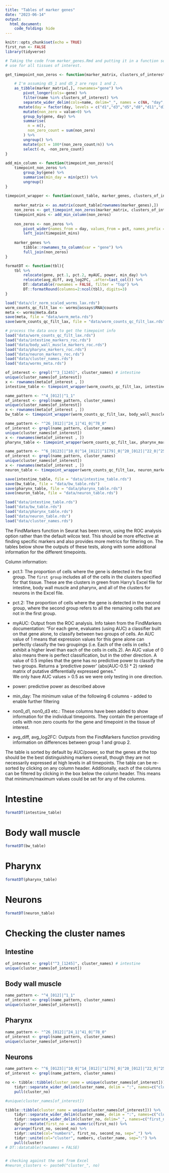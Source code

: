 ---
title: "Tables of marker genes"
date: "2023-06-14"
output:
  html_document:
    code_folding: hide
---

```{r setup, include=FALSE}
knitr::opts_chunk$set(echo = TRUE)
first_run <- FALSE
library(tidyverse)
```

```{r functions, eval=first_run}
# Taking the code from marker_genes.Rmd and putting it in a function so we can 
# use for all tissues of interest.

get_timepoint_non_zeros <- function(marker_matrix, clusters_of_interest){

	# I'm assuming d5_1 and d5_2 are reps 1 and 2.
	as_tibble(marker_matrix[,], rownames="gene") %>%
		pivot_longer(cols=-gene) %>%
		filter(name %in% clusters_of_interest) %>%
		separate_wider_delim(cols=name, delim="_", names = c(NA, "day", "rep")) %>%
	  mutate(day = factor(day, levels = c("d1","d3","d5","d8","d11","d15"))) %>%
		mutate(non_zero = value>0) %>%
		group_by(gene, day) %>%
		summarise(
		  n = n(),
		  non_zero_count = sum(non_zero)
		) %>%
		ungroup() %>%
		mutate(pct = 100*(non_zero_count/n)) %>%
		select(-n, -non_zero_count) 
}
	
add_min_column <- function(timepoint_non_zeros){
	timepoint_non_zeros %>%
		group_by(gene) %>%
		summarise(min_day = min(pct)) %>%
		ungroup()
}
	
timepoint_wrapper <- function(count_table, marker_genes, clusters_of_interest){
	
	marker_matrix <- as.matrix(count_table[rownames(marker_genes),])
	non_zeros <- get_timepoint_non_zeros(marker_matrix, clusters_of_interest)
	timepoint_mins <- add_min_column(non_zeros)
	
	non_zeros <- non_zeros %>%
		pivot_wider(names_from = day, values_from = pct, names_prefix = "non0_") %>%
		left_join(timepoint_mins)
	
	marker_genes %>%
		tibble::rownames_to_column(var = "gene") %>%
		full_join(non_zeros) 
}
```

```{r DT_format_function}
formatDT <- function(tbl){
	tbl %>%
		relocate(gene, pct.1, pct.2, myAUC, power, min_day) %>%
		relocate(avg_diff, avg_log2FC, .after=last_col()) %>%
		DT::datatable(rownames = FALSE, filter = "top") %>%
		DT::formatRound(columns=2:ncol(tbl), digits=3)
}
```

```{r, eval = FALSE}
load("data/clr_norm_scaled_worms_lax.rds")
worm_counts_qc_filt_lax <- worms@assays$RNA@counts
meta <- worms@meta.data
save(meta, file = "data/worm_meta.rds")
save(worm_counts_qc_filt_lax, file = "data/worm_counts_qc_filt_lax.rds")
```

```{r, eval=first_run}
# process the data once to get the timepoint info
load("data/worm_counts_qc_filt_lax.rds")
load("data/intestine_markers_roc.rds")
load("data/body_wall_muscle_markers_roc.rds")
load("data/pharynx_markers_roc.rds")
load("data/neuron_markers_roc.rds")
load("data/cluster_names.rds")
load("data/worms_meta.rds")

of_interest <- grepl("^3_[1245]", cluster_names) # intestine
unique(cluster_names[of_interest])
x <- rownames(meta[of_interest , ])
intestine_table <- timepoint_wrapper(worm_counts_qc_filt_lax, intestine_markers, x)

name_pattern <- "^4_[012]|^1_1"
of_interest <- grepl(name_pattern, cluster_names)
unique(cluster_names[of_interest])
x <- rownames(meta[of_interest , ])
bw_table <- timepoint_wrapper(worm_counts_qc_filt_lax, body_wall_muscle_markers, x)

name_pattern <- "^26_[012]|^24_1|^41_0|^78_0"
of_interest <- grepl(name_pattern, cluster_names)
unique(cluster_names[of_interest])
x <- rownames(meta[of_interest , ])
pharynx_table <- timepoint_wrapper(worm_counts_qc_filt_lax, pharynx_markers, x)

name_pattern <- "^6_[0123]|^10_0|^14_[012]|^1[79]_0|^20_[012]|^22_0|^25_[01]|^2[89]_0|^32_0|^35_[01234]|^36_[023]|^39_[0123]|^44_[01]|^46_0|^47_[01]|^4[89]_0|^5[01245]_0|^51_1|^6[1235689]_0|^70_[01]|^7[1234567]_0|^8[0134567]_0|^9[01234789]_0|^10[01346789]_0|^11[1234578]_0|^12[0123789]_0|^13[012345678]_0|^14[0245]_0"
of_interest <- grepl(name_pattern, cluster_names)
unique(cluster_names[of_interest])
x <- rownames(meta[of_interest , ])
neuron_table <- timepoint_wrapper(worm_counts_qc_filt_lax, neuron_markers, x)

save(intestine_table, file = "data/intestine_table.rds")
save(bw_table, file = "data/bw_table.rds")
save(pharynx_table, file = "data/pharynx_table.rds")
save(neuron_table, file = "data/neuron_table.rds")
```

```{r}
load("data/intestine_table.rds")
load("data/bw_table.rds")
load("data/pharynx_table.rds")
load("data/neuron_table.rds")
load("data/cluster_names.rds")
```

The FindMarkers function in Seurat has been rerun, using the ROC analysis option rather than the default wilcox test. This should be more effective at finding specific markers and also provides more metrics for filtering on. The tables below show the outputs of these tests, along with some additional information for the different timepoints.

Column information:

-   pct.1: The proportion of cells where the gene is detected in the first group. The `first group` includes all of the cells in the clusters specified for that tissue. These are the clusters in green from Harry's Excel file for intestine, body wall muscle and pharynx, and all of the clusters for neurons in the Excel file.

-   pct.2: The proportion of cells where the gene is detected in the second group, where the second group refers to all the remaining cells that are not in the first group.

-   myAUC: Output from the ROC analysis. Info taken from the FindMarkers documentation: "For each gene, evaluates (using AUC) a classifier built on that gene alone, to classify between two groups of cells. An AUC value of 1 means that expression values for this gene alone can perfectly classify the two groupings (i.e. Each of the cells in cells.1 exhibit a higher level than each of the cells in cells.2). An AUC value of 0 also means there is perfect classification, but in the other direction. A value of 0.5 implies that the gene has no predictive power to classify the two groups. Returns a 'predictive power' (abs(AUC-0.5) * 2) ranked matrix of putative differentially expressed genes."  
	We only have AUC values \> 0.5 as we were only testing in one direction.

-   power: predictive power as described above

-   min_day: The minimum value of the following 6 columns - added to enable further filtering

-   non0_d1, non0_d3 etc.: These columns have been added to show information for the individual timepoints. They contain the percentage of cells with non zero counts for the gene and timepoint in the tissue of interest.

-   avg_diff, avg_log2FC: Outputs from the FindMarkers function providing information on differences between group 1 and group 2.

The table is sorted by default by AUC/power, so that the genes at the top should be the best distinguishing markers overall, though they are not necessarily expressed at high levels in all timepoints. The table can be re-sorted by clicking on any column header. Additionally, each of the columns can be filtered by clicking in the box below the column header. This means that minimum/maximum values could be set for any of the columns.

# Intestine

```{r}
formatDT(intestine_table)
```
    
    
# Body wall muscle

```{r}
formatDT(bw_table)
```
   
   
# Pharynx

```{r}
formatDT(pharynx_table)
```
   
   
# Neurons

```{r}
formatDT(neuron_table)
```

# Checking the cluster names

## Intestine  

```{r}
of_interest <- grepl("^3_[1245]", cluster_names) # intestine
unique(cluster_names[of_interest])

```

## Body wall muscle   

```{r}
name_pattern <- "^4_[012]|^1_1"
of_interest <- grepl(name_pattern, cluster_names)
unique(cluster_names[of_interest])
```

## Pharynx  

```{r}
name_pattern <- "^26_[012]|^24_1|^41_0|^78_0"
of_interest <- grepl(name_pattern, cluster_names)
unique(cluster_names[of_interest])
```

## Neurons  

```{r}
name_pattern <- "^6_[0123]|^10_0|^14_[012]|^1[79]_0|^20_[012]|^22_0|^25_[01]|^2[89]_0|^32_0|^35_[01234]|^36_[023]|^39_[0123]|^44_[01]|^46_0|^47_[01]|^4[89]_0|^5[01245]_0|^51_1|^6[1235689]_0|^70_[01]|^7[1234567]_0|^8[0134567]_0|^9[01234789]_0|^10[01346789]_0|^11[1234578]_0|^12[0123789]_0|^13[012345678]_0|^14[0245]_0"
of_interest <- grepl(name_pattern, cluster_names)

no <- tibble::tibble(cluster_name = unique(cluster_names[of_interest])) %>%
	tidyr::separate_wider_delim(cluster_name, delim = ":", names=c("cluster_no", "cluster_name")) %>%
	pull(cluster_no)

#unique(cluster_names[of_interest])

tibble::tibble(cluster_name = unique(cluster_names[of_interest])) %>%
	tidyr::separate_wider_delim(cluster_name, delim = ":", names=c("cluster_no", "cluster_name")) %>%
	tidyr::separate_wider_delim(cluster_no, delim="_", names=c("first_no", "second_no")) %>%
	dplyr::mutate(first_no = as.numeric(first_no)) %>%
	arrange(first_no, second_no) %>%
	tidyr::unite(col="numbers", first_no, second_no, sep="_") %>%
	tidyr::unite(col="cluster", numbers, cluster_name, sep=":") %>%
	pull(cluster)
# DT::datatable(rownames = FALSE)


# checking against the set from Excel	
#neuron_clusters <- paste0("cluster_", no)
	
```


